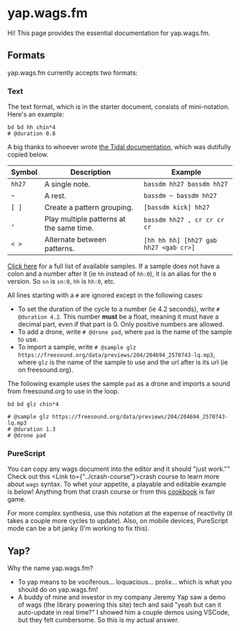 
# yap.wags.fm

Hi! This page provides the essential documentation for yap.wags.fm.

## Formats

yap.wags.fm currently accepts two formats:

### Text

The text format, which is in the starter document, consists of mini-notation. Here's an example:

```
bd bd hh chin*4
# @duration 0.8
```

A big thanks to whoever wrote [the Tidal documentation](http://tidalcycles.org/docs/reference/mini_notation/), which was dutifully copied below.

| Symbol | Description                              | Example                               |
|--------|------------------------------------------|---------------------------------------|
| `hh27` | A single note.                           | `bassdm hh27 bassdm hh27`             |
| `~`    | A rest.                                  | `bassdm ~ bassdm hh27`                |
| `[ ]`  | Create a pattern grouping.               | `[bassdm kick] hh27`                  |
| `,`    | Play multiple patterns at the same time. | `bassdm hh27 , cr cr cr cr`           |
| `< >`  | Alternate between patterns.              | `[hh hh hh] [hh27 gab hh27 <gab cr>]` |

[Click here](https://github.com/mikesol/wagsi/blob/main/SOUNDS.md) for a full list of available samples. If a sample does not have a colon and a number after it (ie `hh` instead of `hh:0`), it is an alias for the `0` version. So `sn` is `sn:0`, `hh` is `hh:0`, etc.

All lines starting with a `#` are ignored except in the following cases:

- To set the duration of the cycle to a number (ie 4.2 seconds), write `# @duration 4.2`. This number **must** be a float, meaning it must have a decimal part, even if that part is 0. Only positive numbers are allowed.
- To add a drone, write `# @drone pad`, where `pad` is the name of the sample to use.
- To import a sample, write `# @sample glz https://freesound.org/data/previews/204/204694_2570743-lq.mp3`, where `glz` is the name of the sample to use and the url after is its url (ie on freesound.org).

The following example uses the sample `pad` as a drone and imports a sound from freesound.org to use in the loop.

```
bd bd glz chin*4

# @sample glz https://freesound.org/data/previews/204/204694_2570743-lq.mp3
# @duration 1.3
# @drone pad
```

### PureScript

You can copy any wags document into the editor and it should "just work."" Check out this <Link to={"../crash-course"}>crash course</Link> to learn more about `wags` syntax. To whet your appetite, a playable and editable example is below! Anything from that crash course or from this [cookbook](https://github.com/mikesol/wagsi/tree/main/cookbook) is fair game.

For more complex synthesis, use this notation at the expense of reactivity (it takes a couple more cycles to update). Also, on mobile devices, PureScript mode can be a bit janky (I'm working to fix this).

<Player player={foftMain} code={foft} />

## Yap?

Why the name yap.wags.fm?

- To yap means to be vociferous... loquacious... prolix... which is what you should do on yap.wags.fm!
- A buddy of mine and investor in my company Jeremy Yap saw a demo of wags (the library powering this site) tech and said "yeah but can it auto-update in real time?" I showed him a couple demos using VSCode, but they felt cumbersome. So this is my actual answer.
